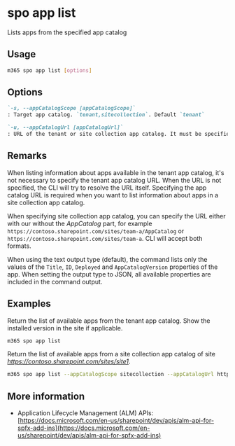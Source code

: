 
# spo app list

Lists apps from the specified app catalog

## Usage

```sh
m365 spo app list [options]
```

## Options

```md definition-list
`-s, --appCatalogScope [appCatalogScope]`
: Target app catalog. `tenant,sitecollection`. Default `tenant`

`-u, --appCatalogUrl [appCatalogUrl]`
: URL of the tenant or site collection app catalog. It must be specified when the scope is `sitecollection`
```

<Global />

## Remarks

When listing information about apps available in the tenant app catalog, it's not necessary to specify the tenant app catalog URL. When the URL is not specified, the CLI will try to resolve the URL itself. Specifying the app catalog URL is required when you want to list information about apps in a site collection app catalog.

When specifying site collection app catalog, you can specify the URL either with our without the _AppCatalog_ part, for example `https://contoso.sharepoint.com/sites/team-a/AppCatalog` or `https://contoso.sharepoint.com/sites/team-a`. CLI will accept both formats.

When using the text output type (default), the command lists only the values of the `Title`, `ID`, `Deployed` and `AppCatalogVersion` properties of the app. When setting the output type to JSON, all available properties are included in the command output.

## Examples

Return the list of available apps from the tenant app catalog. Show the installed version in the site if applicable.

```sh
m365 spo app list
```

Return the list of available apps from a site collection app catalog of site _https://contoso.sharepoint.com/sites/site1_.

```sh
m365 spo app list --appCatalogScope sitecollection --appCatalogUrl https://contoso.sharepoint.com/sites/site1
```

## More information

- Application Lifecycle Management (ALM) APIs: [https://docs.microsoft.com/en-us/sharepoint/dev/apis/alm-api-for-spfx-add-ins](https://docs.microsoft.com/en-us/sharepoint/dev/apis/alm-api-for-spfx-add-ins)
